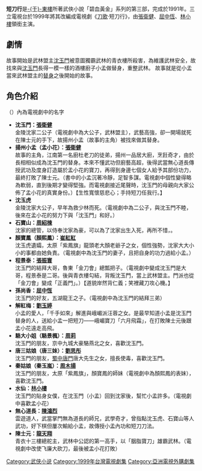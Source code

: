 {{电视节目信息框
| 名稱 = 短刀行
| 圖片 = 
| 圖說 = 
| 分類 = [[武俠|武俠]]
| 原創者 = [[于東樓|-{于}-東樓]]
| 导演 = 
| 演出 = [[張衛健|張衛健]]、[[屈中恆|屈中恆]]、[[林小樓|林小樓]]
| 主題曲 = 
| 片尾曲 = 
| 製作人 = 
| 製作公司 = 
| 監製  = 
| 編劇  =
| 攝影 = 
| 拍攝地 =
| 頻道 = 
| 電視網 = 
| 集數 = 
| 每集長 = 
| 首播国家 = {{TW}}
| 開始 =  
| 結束 =  
| 先於 = 
| 後於 = 
}}
'''短刀行'''是[[于東樓|-{于}-東樓]]所著武俠小說「碧血黃金」系列的第三部，完成於1991年。三立電視台於1999年將其改編成電視劇《[[刀歌|刀歌]]‧短刀行》，由[[張衛健|張衛健]]、[[屈中恆|屈中恆]]、[[林小樓|林小樓]]領銜主演。

== 劇情 ==
故事開始是武林盟主[[沈玉門|沈玉門]]被意圖獨霸武林的青衣樓所殺害，為維護武林安全，故找來與[[沈玉門|沈玉門]]長得一模一樣的酒樓廚子小孟做替身，重整武林。
故事就是從小孟當來武林盟主的[[替身|替身]]之後開始的故事。

== 角色介紹 ==
（）內為電視劇中的名字
* '''沈玉門：[[張衛健|張衛健]]'''<br/>金陵沈家二公子（電視劇中為大公子，武林盟主），武藝高強，卻一開場就死在陳士元的手下，故揚州小孟（故事的主角）被找來做其替身。
*'''揚州小孟（孟小花）：[[張衛健|張衛健]]'''<br/>故事的主角，江南第一名廚杜老刀的徒弟，揚州一品居大廚，烹飪奇才，由於長相相似成為沈玉門的替身。本來不懂武功但廚藝高超，後得武當無心道長傳授武功及度身訂造屬於孟小花的寶刀，再得到身邊七個女人給予其部份功力，最終打敗了陳士元。（書中的小孟沉著冷靜，足智多謀。電視劇中個性變得略為軟弱，直到後期才變得堅強。而電視劇接近尾聲時，沈玉門的母親向大家公佈了孟小花的真實身份。）【生性寬懷慈悲心；手持短刀任我行。】
* '''沈玉虎'''<br/>金陵沈家大公子，早年為救少林而死。（電視劇中為二公子，與沈玉門不睦，後來在孟小花的努力下與「沈玉門」和好。）
* '''石寶山：[[周紹棟|周紹棟]]'''<br/>沈家的總管，以侍奉沈家為豪，可以為了沈家出生入死，再所不惜，。
* '''顏寶鳳（顏熙鳳）：[[崔紅紅|崔紅紅]]'''<br/>沈玉虎遺孀，太原「紫鳳旗」龍頭老大顏老爺子之女，個性強勢，沈家大大小小的事都由她負責。（電視劇中為沈玉門的妻子，且把自身的功力過給小孟。）
* '''程景泰：[[張振寰|張振寰]]'''<br/>沈玉門的結拜大哥，魯東「金刀會」總瓢把子。（電視劇中變成沈玉門是大哥，程景泰是二哥。後與青衣樓勾結，背叛沈玉門，當上武林盟主。門派也從「金刀會」變成「正義門」。）【道貌岸然背仁義；笑裡藏刀攻心機。】
* '''孫尚香：[[屈中恆|屈中恆]]'''<br/>沈玉門的好友，五湖龍王之子。（電視劇中為沈玉門的結拜三弟）
* '''解紅梅：[[劉玉婷|劉玉婷]]'''<br/>小孟的愛人，「千手如來」解進與峨嵋派汪蓉之女。是最早知道小孟是沈玉門替身的人，送給小孟一把短刀——峨嵋寶刀「六月飛霜」，在打敗陳士元後跟孟小花遠走高飛。
* '''駱大小姐（駱景楓）：[[周莉|周莉]]'''<br/>沈玉門的朋友，京中九城大豪駱燕北之女，喜歡沈玉門。
* '''唐三姑娘（唐三妹）：[[劉思彤|劉思彤]]'''<br/>沈玉門的朋友，[[蜀中唐門|蜀中唐門]]唐大先生之女，擅長使毒，喜歡沈玉門。
* '''秦姑娘（秦玉嵐）：[[周木揚|周木揚]]'''<br/>沈玉門的朋友，太原「紫鳳旗」，顏寶鳳的師妹（電視劇中為顏熙鳳的表妹），喜歡沈玉門。
* '''水仙：[[林小樓|林小樓]]'''<br/>沈玉門的貼身女僕，在沈玉門（小孟）回到沈家後，幫忙小孟許多。（電視劇中喜歡孟小花）
* '''無心道長：[[陳鴻烈|陳鴻烈]]'''<br/>雲遊道人，武當掌門無為道長的師兄，武學奇才，曾指點沈玉虎、石寶山等人武功，好下棋但屢次輸給小孟，故傳授小孟內功和短刀刀法。
* '''陳士元：[[龍天翔|龍天翔]]'''<br/>青衣十三樓總舵主，武林中公認的第一高手，以「胭脂寶刀」雄霸武林。（電視劇中改使飞廉大砍刀，最後被孟小花打敗）

[[Category:武侠小说|Category:武侠小说]]
[[Category:1999年台灣電視劇集|Category:1999年台灣電視劇集]]
[[Category:亞洲電視外購劇集|Category:亞洲電視外購劇集]]